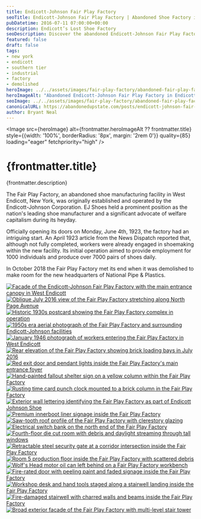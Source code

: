 ```yaml
---
title: Endicott-Johnson Fair Play Factory
seoTitle: Endicott-Johnson Fair Play Factory | Abandoned Shoe Factory in Endicott NY
pubDatetime: 2016-07-11 07:00:00+00:00
description: Endicott’s Lost Shoe Factory
seoDescription: Discover the abandoned Endicott-Johnson Fair Play Factory in Endicott, New York, a powerhouse of Southern Tier shoe production now standing as an industrial relic.
featured: false
draft: false
tags:
- new york
- endicott
- southern tier
- industrial
- factory
- demolished
heroImage: ../../assets/images/fair-play-factory/abandoned-fair-play-factory-endicott-johnson-shoes.jpg
heroImageAlt: "Abandoned Endicott-Johnson Fair Play Factory in Endicott, New York"
seoImage: ../../assets/images/fair-play-factory/abandoned-fair-play-factory-endicott-johnson-shoes.jpg
canonicalURL: https://abandonedupstate.com/posts/endicott-johnson-fair-play-factory/
author: Bryant Neal
---
```





<Image 
  src={heroImage} 
  alt={frontmatter.heroImageAlt ?? frontmatter.title}
  style={{width: '100%', borderRadius: '8px', margin: '2rem 0'}}
  quality={85}
  loading="eager"
  fetchpriority="high"
/>

# {frontmatter.title}
<p className="post-tagline" style={{ color: "#b9975c" }}>{frontmatter.description}</p>

The Fair Play Factory, an abandoned shoe manufacturing facility in West Endicott, New York, was originally established and operated by the Endicott-Johnson Corporation. EJ Shoes held a prominent position as the nation's leading shoe manufacturer and a significant advocate of welfare capitalism during its heyday.

Officially opening its doors on Monday, June 4th, 1923, the factory had an intriguing start. An April 1923 article from the News Dispatch reported that, although not fully completed, workers were already engaged in shoemaking within the new facility. Its initial operation aimed to provide employment for 1000 individuals and produce over 7000 pairs of shoes daily.

In October 2018 the Fair Play Factory met its end when it was demolished to make room for the new headquarters of National Pipe & Plastics.


<div className="gallery gallery--two">

<a href={heroImage.src} className="glightbox gallery-item" data-gallery="fair-play" data-title="Fair Play Factory - Main Entrance">
  <Image 
    src={heroImage} 
    alt="Facade of the Endicott-Johnson Fair Play Factory with the main entrance canopy in West Endicott"
    className="gallery-image" 
    style={{width: '100%', aspectRatio: '16 / 9', objectFit: 'cover', borderRadius: '8px', transition: 'transform 0.3s ease'}}
    quality={85}
    widths={[300, 600, 900]}
    sizes="(max-width: 480px) 100vw, (max-width: 768px) 50vw, 33vw"
    loading="eager"
    fetchpriority="high"
  />
</a>

<a href={frontJuly2016.src} className="glightbox gallery-item" data-gallery="fair-play" data-title="Fair Play Factory - July 2016">
  <Image 
    src={frontJuly2016} 
    alt="Oblique July 2016 view of the Fair Play Factory stretching along North Page Avenue"
    className="gallery-image" 
    style={{width: '100%', aspectRatio: '16 / 9', objectFit: 'cover', borderRadius: '8px', transition: 'transform 0.3s ease'}}
    quality={80}
    widths={[300, 600, 900]}
    sizes="(max-width: 480px) 100vw, (max-width: 768px) 50vw, 33vw"
    loading="eager"
    fetchpriority="high"
  />
</a>

<a href={historic1930s.src} className="glightbox gallery-item" data-gallery="fair-play" data-title="1930s Postcard">
  <Image 
    src={historic1930s} 
    alt="Historic 1930s postcard showing the Fair Play Factory complex in operation"
    className="gallery-image" 
    style={{width: '100%', aspectRatio: '16 / 9', objectFit: 'cover', borderRadius: '8px', transition: 'transform 0.3s ease'}}
    quality={80}
    widths={[300, 600, 900]}
    sizes="(max-width: 480px) 100vw, (max-width: 768px) 50vw, 33vw"
    loading="eager"
    fetchpriority="high"
  />
</a>

<a href={historic1950s.src} className="glightbox gallery-item" data-gallery="fair-play" data-title="1950s Aerial View">
  <Image 
    src={historic1950s} 
    alt="1950s era aerial photograph of the Fair Play Factory and surrounding Endicott-Johnson facilities"
    className="gallery-image" 
    style={{width: '100%', aspectRatio: '16 / 9', objectFit: 'cover', borderRadius: '8px', transition: 'transform 0.3s ease'}}
    quality={80}
    widths={[300, 600, 900]}
    sizes="(max-width: 480px) 100vw, (max-width: 768px) 50vw, 33vw"
    loading="lazy"
  />
</a>

<a href={historic1946.src} className="glightbox gallery-item" data-gallery="fair-play" data-title="January 1946">
  <Image 
    src={historic1946} 
    alt="January 1946 photograph of workers entering the Fair Play Factory in West Endicott"
    className="gallery-image" 
    style={{width: '100%', aspectRatio: '16 / 9', objectFit: 'cover', borderRadius: '8px', transition: 'transform 0.3s ease'}}
    quality={80}
    widths={[300, 600, 900]}
    sizes="(max-width: 480px) 100vw, (max-width: 768px) 50vw, 33vw"
    loading="lazy"
  />
</a>

<a href={rearJuly2016.src} className="glightbox gallery-item" data-gallery="fair-play" data-title="Rear Elevation - July 2016">
  <Image 
    src={rearJuly2016} 
    alt="Rear elevation of the Fair Play Factory showing brick loading bays in July 2016"
    className="gallery-image" 
    style={{width: '100%', aspectRatio: '16 / 9', objectFit: 'cover', borderRadius: '8px', transition: 'transform 0.3s ease'}}
    quality={80}
    widths={[300, 600, 900]}
    sizes="(max-width: 480px) 100vw, (max-width: 768px) 50vw, 33vw"
    loading="lazy"
  />
</a>

<a href={entranceInterior.src} className="glightbox gallery-item" data-gallery="fair-play" data-title="Main Entrance Interior">
  <Image 
    src={entranceInterior} 
    alt="Red exit door and pendant lights inside the Fair Play Factory's main entrance foyer"
    className="gallery-image" 
    style={{width: '100%', aspectRatio: '16 / 9', objectFit: 'cover', borderRadius: '8px', transition: 'transform 0.3s ease'}}
    quality={80}
    widths={[300, 600, 900]}
    sizes="(max-width: 480px) 100vw, (max-width: 768px) 50vw, 33vw"
    loading="lazy"
  />
</a>

<a href={falloutSign.src} className="glightbox gallery-item" data-gallery="fair-play" data-title="Hand-Painted Fallout Shelter">
  <Image 
    src={falloutSign} 
    alt="Hand-painted fallout shelter sign on a yellow column within the Fair Play Factory"
    className="gallery-image" 
    style={{width: '100%', aspectRatio: '16 / 9', objectFit: 'cover', borderRadius: '8px', transition: 'transform 0.3s ease'}}
    quality={80}
    widths={[300, 600, 900]}
    sizes="(max-width: 480px) 100vw, (max-width: 768px) 50vw, 33vw"
    loading="lazy"
  />
</a>

<a href={timeCardPunch.src} className="glightbox gallery-item" data-gallery="fair-play" data-title="Missing Time Card Punch">
  <Image 
    src={timeCardPunch} 
    alt="Rusting time card punch clock mounted to a brick column in the Fair Play Factory"
    className="gallery-image" 
    style={{width: '100%', aspectRatio: '16 / 9', objectFit: 'cover', borderRadius: '8px', transition: 'transform 0.3s ease'}}
    quality={80}
    widths={[300, 600, 900]}
    sizes="(max-width: 480px) 100vw, (max-width: 768px) 50vw, 33vw"
    loading="lazy"
  />
</a>

<a href={exteriorFacade.src} className="glightbox gallery-item" data-gallery="fair-play" data-title="Endicott Johnson Shoe">
  <Image 
    src={exteriorFacade} 
    alt="Exterior wall lettering identifying the Fair Play Factory as part of Endicott Johnson Shoe"
    className="gallery-image" 
    style={{width: '100%', aspectRatio: '16 / 9', objectFit: 'cover', borderRadius: '8px', transition: 'transform 0.3s ease'}}
    quality={80}
    widths={[300, 600, 900]}
    sizes="(max-width: 480px) 100vw, (max-width: 768px) 50vw, 33vw"
    loading="lazy"
  />
</a>

<a href={premiumInnerboot.src} className="glightbox gallery-item" data-gallery="fair-play" data-title="Premium Innerboot Liner">
  <Image 
    src={premiumInnerboot} 
    alt="Premium innerboot liner signage inside the Fair Play Factory"
    className="gallery-image" 
    style={{width: '100%', aspectRatio: '16 / 9', objectFit: 'cover', borderRadius: '8px', transition: 'transform 0.3s ease'}}
    quality={80}
    widths={[300, 600, 900]}
    sizes="(max-width: 480px) 100vw, (max-width: 768px) 50vw, 33vw"
    loading="lazy"
  />
</a>

<a href={sawToothRoof.src} className="glightbox gallery-item" data-gallery="fair-play" data-title="Saw-Tooth Roof">
  <Image 
    src={sawToothRoof} 
    alt="Saw-tooth roof profile of the Fair Play Factory with clerestory glazing"
    className="gallery-image" 
    style={{width: '100%', aspectRatio: '16 / 9', objectFit: 'cover', borderRadius: '8px', transition: 'transform 0.3s ease'}}
    quality={80}
    widths={[300, 600, 900]}
    sizes="(max-width: 480px) 100vw, (max-width: 768px) 50vw, 33vw"
    loading="lazy"
  />
</a>

<a href={powerSwitch.src} className="glightbox gallery-item" data-gallery="fair-play" data-title="Electrical Switches [North]">
  <Image 
    src={powerSwitch} 
    alt="Electrical switch bank on the north end of the Fair Play Factory"
    className="gallery-image" 
    style={{width: '100%', aspectRatio: '16 / 9', objectFit: 'cover', borderRadius: '8px', transition: 'transform 0.3s ease'}}
    quality={80}
    widths={[300, 600, 900]}
    sizes="(max-width: 480px) 100vw, (max-width: 768px) 50vw, 33vw"
    loading="lazy"
  />
</a>

<a href={dieCutRoom.src} className="glightbox gallery-item" data-gallery="fair-play" data-title="4th Floor - Die Cut Room">
  <Image 
    src={dieCutRoom} 
    alt="Fourth-floor die cut room with debris and daylight streaming through tall windows"
    className="gallery-image" 
    style={{width: '100%', aspectRatio: '16 / 9', objectFit: 'cover', borderRadius: '8px', transition: 'transform 0.3s ease'}}
    quality={80}
    widths={[300, 600, 900]}
    sizes="(max-width: 480px) 100vw, (max-width: 768px) 50vw, 33vw"
    loading="lazy"
  />
</a>

<a href={retractableGate.src} className="glightbox gallery-item" data-gallery="fair-play" data-title="Retracting Security Gate">
  <Image 
    src={retractableGate} 
    alt="Retractable steel security gate at a corridor intersection inside the Fair Play Factory"
    className="gallery-image" 
    style={{width: '100%', aspectRatio: '16 / 9', objectFit: 'cover', borderRadius: '8px', transition: 'transform 0.3s ease'}}
    quality={80}
    widths={[300, 600, 900]}
    sizes="(max-width: 480px) 100vw, (max-width: 768px) 50vw, 33vw"
    loading="lazy"
  />
</a>

<a href={roomFive.src} className="glightbox gallery-item" data-gallery="fair-play" data-title="Room 5 - Production Floor">
  <Image 
    src={roomFive} 
    alt="Room 5 production floor inside the Fair Play Factory with scattered debris"
    className="gallery-image" 
    style={{width: '100%', aspectRatio: '16 / 9', objectFit: 'cover', borderRadius: '8px', transition: 'transform 0.3s ease'}}
    quality={80}
    widths={[300, 600, 900]}
    sizes="(max-width: 480px) 100vw, (max-width: 768px) 50vw, 33vw"
    loading="lazy"
  />
</a>

<a href={wolfsHeadOil.src} className="glightbox gallery-item" data-gallery="fair-play" data-title="Wolf's Head Oil Can">
  <Image 
    src={wolfsHeadOil} 
    alt="Wolf's Head motor oil can left behind on a Fair Play Factory workbench"
    className="gallery-image" 
    style={{width: '100%', aspectRatio: '16 / 9', objectFit: 'cover', borderRadius: '8px', transition: 'transform 0.3s ease'}}
    quality={80}
    widths={[300, 600, 900]}
    sizes="(max-width: 480px) 100vw, (max-width: 768px) 50vw, 33vw"
    loading="lazy"
  />
</a>

<a href={peelingPaintDoor.src} className="glightbox gallery-item" data-gallery="fair-play" data-title="Peeling Paint Fire Door">
  <Image 
    src={peelingPaintDoor} 
    alt="Fire-rated door with peeling paint and faded signage inside the Fair Play Factory"
    className="gallery-image" 
    style={{width: '100%', aspectRatio: '16 / 9', objectFit: 'cover', borderRadius: '8px', transition: 'transform 0.3s ease'}}
    quality={80}
    widths={[300, 600, 900]}
    sizes="(max-width: 480px) 100vw, (max-width: 768px) 50vw, 33vw"
    loading="lazy"
  />
</a>

<a href={workshopDesk.src} className="glightbox gallery-item" data-gallery="fair-play" data-title="Stairwell Workshop Desk">
  <Image 
    src={workshopDesk} 
    alt="Workshop desk and hand tools staged along a stairwell landing inside the Fair Play Factory"
    className="gallery-image" 
    style={{width: '100%', aspectRatio: '16 / 9', objectFit: 'cover', borderRadius: '8px', transition: 'transform 0.3s ease'}}
    quality={80}
    widths={[300, 600, 900]}
    sizes="(max-width: 480px) 100vw, (max-width: 768px) 50vw, 33vw"
    loading="lazy"
  />
</a>

<a href={fireDamagedHall.src} className="glightbox gallery-item" data-gallery="fair-play" data-title="Fire-Damaged Stairwell">
  <Image 
    src={fireDamagedHall} 
    alt="Fire-damaged stairwell with charred walls and beams inside the Fair Play Factory"
    className="gallery-image" 
    style={{width: '100%', aspectRatio: '16 / 9', objectFit: 'cover', borderRadius: '8px', transition: 'transform 0.3s ease'}}
    quality={80}
    widths={[300, 600, 900]}
    sizes="(max-width: 480px) 100vw, (max-width: 768px) 50vw, 33vw"
    loading="lazy"
  />
</a>

<a href={exteriorStair.src} className="glightbox gallery-item" data-gallery="fair-play" data-title="Fair Play Factory Facade">
  <Image 
    src={exteriorStair} 
    alt="Broad exterior facade of the Fair Play Factory with multi-level stair tower"
    className="gallery-image" 
    style={{width: '100%', aspectRatio: '16 / 9', objectFit: 'cover', borderRadius: '8px', transition: 'transform 0.3s ease'}}
    quality={80}
    widths={[300, 600, 900]}
    sizes="(max-width: 480px) 100vw, (max-width: 768px) 50vw, 33vw"
    loading="lazy"
  />
</a>

</div>

